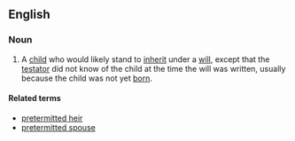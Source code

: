 ==English==
===Noun===
{{wikipedia}}
{{en-noun|sg=[[pretermitted]] [[child]]|pretermitted children}}
# {{law}} A [[child]] who would likely stand to [[inherit]] under a [[will]], except that the [[testator]] did not know of the child at the time the will was written, usually because the child was not yet [[born]].

====Related terms====
*[[pretermitted heir]]
*[[pretermitted spouse]]